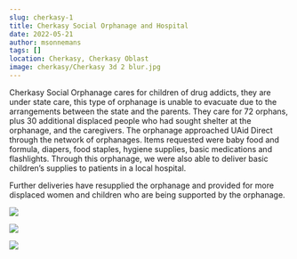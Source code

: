 ```yaml
---
slug: cherkasy-1
title: Cherkasy Social Orphanage and Hospital
date: 2022-05-21
author: msonnemans
tags: []
location: Cherkasy, Cherkasy Oblast
image: cherkasy/Cherkasy 3d 2 blur.jpg
---
```

Cherkasy Social Orphanage cares for children of drug addicts, they are under state care, this type of orphanage is unable to evacuate due to the arrangements between the state and the parents.  They care for 72 orphans, plus 30 additional displaced people who had sought shelter at the orphanage, and the caregivers.  The orphanage approached UAid Direct through the network of orphanages.  Items requested were baby food and formula, diapers, food staples, hygiene supplies, basic medications and flashlights.   Through this orphanage, we were also able to deliver basic children’s supplies to patients in a local hospital.

Further deliveries have resupplied the orphanage and provided for more displaced women and children who are being supported by the orphanage.

![](/images/cherkasy/Cherkasy%200b%201.jpg)

![](/images/cherkasy/Cherkasy%200b%202.jpg.jpg)

![](/images/cherkasy/Cherkasy%203d%201%20blur.jpg)